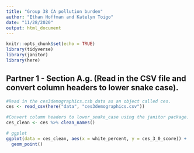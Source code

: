 ```yaml
---
title: "Group 38 CA pollution burden"
author: "Ethan Hoffman and Katelyn Toigo"
date: "11/28/2020"
output: html_document
---
```


```r
knitr::opts_chunk$set(echo = TRUE)
library(tidyverse)
library(janitor)
library(here)
```

## Partner 1 - Section A.g. (Read in the CSV file and convert column headers to lower snake case).
```r
#Read in the ces3demographics.csb data as an object called ces.
ces <- read_csv(here("data", "ces3demographics.csv"))

#Convert column headers to lower_snake_case using the janitor package.
ces_clean <- ces %>% clean_names()
```

```r
# ggplot
ggplot(data = ces_clean, aes(x = white_percent, y = ces_3_0_score)) +
  geom_point()
```

